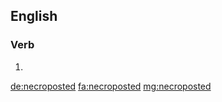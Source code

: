 ==English==

===Verb===
{{head|en|verb form}}

# {{en-past of|necropost}}

[[de:necroposted]]
[[fa:necroposted]]
[[mg:necroposted]]